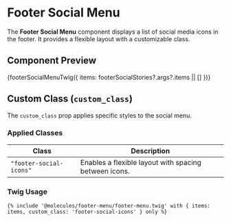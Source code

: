 
<Meta title="Molecules/Menu/Footer Social Menu Docs" of={footerSocialStories} name="Footer Social Menu Docs" />

# Footer Social Menu

The **Footer Social Menu** component displays a list of social media icons in the footer. It provides a flexible layout with a customizable class.

## Component Preview

<Canvas>
  <Story name="Footer Social Menu">
    {footerSocialMenuTwig({ items: footerSocialStories?.args?.items || [] })}
  </Story>
</Canvas>

## Custom Class (`custom_class`)

The `custom_class` prop applies specific styles to the social menu.

### **Applied Classes**
| Class | Description |
|-------|------------|
| `"footer-social-icons"` | Enables a flexible layout with spacing between icons. |

### **Twig Usage**
```twig
{% include '@molecules/footer-menu/footer-menu.twig' with { items: items, custom_class: 'footer-social-icons' } only %}
